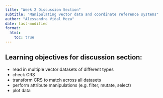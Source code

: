 ```yaml
---
title: "Week 2 Discussion Section"
subtitle: "Manipulating vector data and coordinate reference systems"
author: "Alessandra Vidal Meza"
date: last-modified
format:
  html:
    toc: true
---
```


## Learning objectives for discussion section:

- read in multiple vector datasets of different types
- check CRS
- transform CRS to match across all datasets
- perform attribute manipulations (e.g. filter, mutate, select)
- plot data